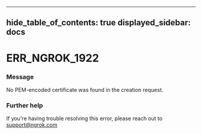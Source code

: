 

---
hide_table_of_contents: true
displayed_sidebar: docs
---


# ERR_NGROK_1922

### Message
No PEM-encoded certificate was found in the creation request.

<ErrorDetails error="err_ngrok_1922" />



### Further help
If you're having trouble resolving this error, please reach out to [support@ngrok.com](mailto:support@ngrok.com?subject=Help%20with%20ERR_NGROK_1922)

